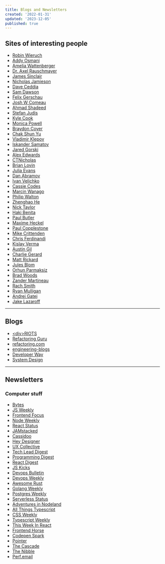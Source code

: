 ```yaml
---
title: Blogs and Newsletters
created: '2022-01-31'
updated: '2023-12-05'
published: true
---
```


## Sites of interesting people

-   [Robin Wieruch](https://www.robinwieruch.de/blog/)
-   [Addy Osmani](https://addyosmani.com/)
-   [Amelia Wattenberger](https://wattenberger.com/)
-   [Dr. Axel Rauschmayer](https://2ality.com/)
-   [James Sinclair](https://jrsinclair.com/)
-   [Nicholas Jamieson](https://ncjamieson.com/)
-   [Dave Ceddia](https://daveceddia.com/archives/)
-   [Sam Dawson](https://www.samdawson.dev/)
-   [Felix Gerschau](https://felixgerschau.com/)
-   [Josh W Comeau](https://www.joshwcomeau.com/)
-   [Ahmad Shadeed](https://ishadeed.com/)
-   [Stefan Judis](https://www.stefanjudis.com/)
-   [Kyle Cook](https://blog.webdevsimplified.com/)
-   [Monica Powell](https://aboutmonica.com/writing/)
-   [Braydon Coyer](https://braydoncoyer.dev/blog/)
-   [Chak Shun Yu](https://www.chakshunyu.com/blog/)
-   [Vladimir Klepov](https://blog.thoughtspile.tech/)
-   [Iskander Samatov](https://isamatov.com/)
-   [Jared Gorski](https://jaredgorski.org/)
-   [Alex Edwards](https://alexedwards.net/blog)
-   [CTNicholas](https://www.ctnicholas.dev/)
-   [Brian Lovin](https://brianlovin.com/)
-   [Julia Evans](https://jvns.ca/)
-   [Dan Abramov](https://overreacted.io/)
-   [Ivan Velichko](https://iximiuz.com/en/)
-   [Cassie Codes](https://www.cassie.codes/)
-   [Marcin Wanago](https://wanago.io/)
-   [Philip Walton](https://philipwalton.com/)
-   [Zhenghao He](https://www.zhenghao.io/)
-   [Nick Taylor](https://www.iamdeveloper.com/)
-   [Haki Benita](https://hakibenita.com/)
-   [Paul Butler](https://paulbutler.org/)
-   [Maxime Heckel](https://blog.maximeheckel.com/)
-   [Paul Copplestone](https://paul.copplest.one/)
-   [Mike Crittenden](https://critter.blog/)
-   [Chris Ferdinandi](https://gomakethings.com/)
-   [Kislay Verma](https://kislayverma.com/)
-   [Austin Gil](https://austingil.com/)
-   [Charlie Gerard](https://charliegerard.dev/)
-   [Matt Rickard](https://matt-rickard.com/)
-   [Jules Blom](https://julesblom.com/)
-   [Orhun Parmaksiz](https://blog.orhun.dev/)
-   [Brad Woods](https://garden.bradwoods.io/)
-   [Zander Martineau](https://notes.zander.wtf/)
-   [Rach Smith](https://rachsmith.com/)
-   [Ryan Mulligan](https://ryanmulligan.dev/)
-   [Andrei Gatej](https://andreigatej.dev/)
-   [Jake Lazaroff](https://jakelazaroff.com/)

---

## Blogs

-   [\<div\>RIOTS](https://divriots.com/blog/)
-   [Refactoring Guru](https://refactoring.guru/)
-   [refactoring.com](https://refactoring.com/catalog/)
-   [engineering-blogs](https://github.com/kilimchoi/engineering-blogs)
-   [Developer Way](https://www.developerway.com/)
-   [System Design](https://systemdesign.one/)

---

## Newsletters

### Computer stuff

-   [Bytes](https://bytes.dev/)
-   [JS Weekly](https://javascriptweekly.com/)
-   [Frontend Focus](https://frontendfoc.us/)
-   [Node Weekly](https://nodeweekly.com/)
-   [React Status](https://react.statuscode.com/)
-   [JAMstacked](https://jamstack.email/)
-   [Cassidoo](https://cassidoo.co/newsletter/)
-   [Hey Designer](https://heydesigner.com/)
-   [UX Collective](https://uxdesign.cc/)
-   [Tech Lead Digest](https://techleaddigest.net/)
-   [Programming Digest](https://programmingdigest.net/)
-   [React Digest](https://reactdigest.net/)
-   [JS Kicks](https://javascriptkicks.com/)
-   [Devops Bulletin](https://www.devopsbulletin.com/)
-   [Devops Weekly](https://www.devopsweekly.com/)
-   [Awesome Rust](https://rust.libhunt.com/newsletter)
-   [Golang Weekly](https://golangweekly.com/)
-   [Postgres Weekly](https://postgresweekly.com/)
-   [Serverless Status](https://serverless.email/)
-   [Adventures in Nodeland](https://nodeland.dev/)
-   [All Things Typescript](https://www.allthingstypescript.dev/)
-   [CSS Weekly](https://css-weekly.com/)
-   [Typescript Weekly](https://typescript-weekly.com/)
-   [This Week In React](https://thisweekinreact.com/)
-   [Frontend Horse](https://frontend.horse/)
-   [Codepen Spark](https://codepen.io/spark)
-   [Pointer](https://www.pointer.io/)
-   [The Cascade](https://robinrendle.com/the-cascade/)
-   [The Nibble](https://thenibble.substack.com/)
-   [Perf.email](https://calibreapp.com/newsletter)
